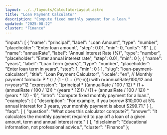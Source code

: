 ```yaml
---
layout: ../../layouts/CalculatorLayout.astro
title: "Loan Payment Calculator"
description: "Compute fixed monthly payment for a loan."
updated: "2025-08-22"
cluster: "Finance"
---
```



  "inputs": [
    {
      "name": "principal",
      "label": "Loan Amount",
      "type": "number",
      "placeholder": "Enter loan amount",
      "step": 0.01,
      "min": 0,
      "units": "$"
    },
    {
      "name": "annualRate",
      "label": "Annual Interest Rate (%)",
      "type": "number",
      "placeholder": "Enter annual interest rate",
      "step": 0.01,
      "min": 0
    },
    {
      "name": "years",
      "label": "Loan Term (years)",
      "type": "number",
      "placeholder": "Enter loan term in years",
      "step": 1,
      "min": 0
    }
  ],
  "slug": "loan-payment-calculator",
  "title": "Loan Payment Calculator",
  "locale": "en",
  // Monthly payment formula: P * (r / (1 - (1 + r)^(-n))) with r=annualRate/100/12 and n=years*12
  "expression": "(principal * ((annualRate / 100 / 12) * (1 + (annualRate / 100 / 12)) ^ (years * 12))) / ((1 + (annualRate / 100 / 12)) ^ (years * 12) - 1)",
  "intro": "Compute fixed monthly payment for a loan.",
  "examples": [
    {
      "description": "For example, if you borrow $10,000 at 5% annual interest for 3 years, your monthly payment is about $299.71."
    }
  ],
  "faqs": [
    {
      "question": "What does this calculator compute?",
      "answer": "It calculates the monthly payment required to pay off a loan of a given amount, term and annual interest rate."
    }
  ],
  "disclaimer": "Educational information, not professional advice.",
  "cluster": "Finance"
};

<Calculator schema={schema} />
